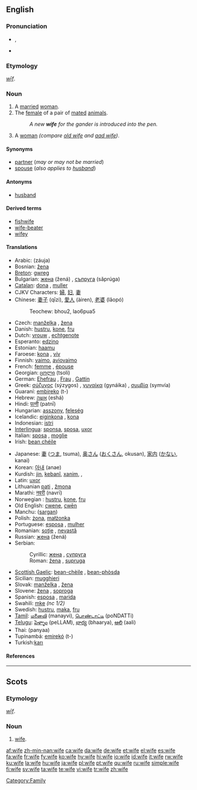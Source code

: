 {{wikipedia|Wife (disambiguation)}}
==English==

{{rank|perhaps|state|says|308|wife|hear|least|person}}

===Pronunciation===
*{{IPA|/waɪf/}}, {{SAMPA|/waIf/}}
*{{audio|en-us-wife.ogg|Audio (US)}}
*:{{rhymes|aɪf}}

===Etymology===
{{OE.}} ''[[wif|wīf]]''.

===Noun===
{{wikipedia}}
{{en-noun|wives}}

# A [[marry|married]] [[woman]].
# The [[female]] of a pair of [[mated]] [[animal]]s.
#:''A new '''wife''' for the gander is introduced into the pen.''
# {{context|Geordie|dialect}} A [[woman]] ''(compare [[old wife]] and [[aad wife]])''.

====Synonyms====
*[[partner]] (''may or may not be married'')
*[[spouse]] (''also applies to [[husband]]'')

====Antonyms====
*[[husband]] {{pos_n}}

====Derived terms====
*[[fishwife]] {{pos_n}}
*[[wife-beater]] {{pos_n}}
*[[wifey]] {{pos_n}}

====Translations====
{{trans-top|married woman}}
*Arabic: {{ARchar|[[زوجة]]}} (záuja) {{f}}
*Bosnian: [[žena]] {{f}}
*[[Breton]]: [[gwreg]] {{f}}
*Bulgarian: [[жена]] (žená) {{f}}, [[съпруга]] (sǎprúga) {{f}}
*[[Catalan]]: [[dona]] {{f}}, [[muller]] {{f}}
*CJKV Characters: [[婦]], [[妇]], [[妻]]
*Chinese: [[妻子]] (qīzi), [[愛人]] (àiren), [[老婆]] (lǎopó)
*:Teochew: bhou2, lao6pua5
*Czech: [[manželka]] {{f}}, [[žena]]  {{f}}
*Danish: [[hustru]], [[kone]], [[fru]]
*Dutch: [[vrouw]] {{f}}, [[echtgenote]] {{f}}
*Esperanto: [[edzino]]
*Estonian: [[haamu]]
*Faroese: [[kona]] {{f}}, [[vív]] {{n}}
*Finnish: [[vaimo]], [[aviovaimo]]
*French: [[femme]] {{f}}, [[épouse]] {{f}}
*Georgian: [[ცოლი]] (tsoli)
*German: [[Ehefrau]] {{f}}, [[Frau]] {{f}}, [[Gattin]] {{f}}
*Greek: [[σύζυγος]] (sýzygos) {{f}}, [[γυναίκα]] (gynáika) {{f}}, [[συμβία]] (symvía) {{f}}
*Guaraní: [[embireko]] (t-)
*Hebrew: [[אשה]] (eshá) {{f}}
*Hindi: [[पत्नी]] (patnī)
*Hungarian: [[asszony]], [[feleség]]
*Icelandic: [[eiginkona]] {{f}}, [[kona]] {{f}}
*Indonesian: [[istri]]
*[[Interlingua]]: [[sponsa]], [[sposa]], [[uxor]]
*Italian: [[sposa]] {{f}}, [[moglie]] {{f}}
*Irish: [[bean chéile]] {{f}}
{{trans-mid}}
*Japanese: [[妻]] ([[つま]], tsuma), [[奥さん]] ([[おくさん]], okusan), [[家内]] ([[かない]], kanai)
*Korean: [[아내]] (anae)
*Kurdish: [[jin]], [[kebanî]], [[xanim]], {{KUchar|[[ژن]]}}, {{KUchar|[[خێزان]]}}
*Latin: [[uxor]] {{f}}
*Lithuanian [[pati]] {{f}}, [[žmona]] {{f}}
*Marathi: [[नवरी]] (navrī)
*Norwegian<!--do not wikify-->: [[hustru]], [[kone]], [[fru]]
*Old English: [[cwene]], [[cwen|cwēn]]
*Manchu: ([[sargan]])
*Polish: [[żona]], [[małżonka]] {{f}}
*Portuguese: [[esposa]] {{f}}, [[mulher]] {{f}}
*Romanian: [[soţie]] {{f}}, [[nevastă]] {{f}}
*Russian: [[жена]] (žená) {{f}}
*Serbian:
*:Cyrillic: [[жена]] {{f}}, [[супруга]] {{f}}
*:Roman: [[žena]] {{f}}, [[supruga]] {{f}}
*[[Scottish Gaelic]]: [[bean-chèile]] {{f}}, [[bean-phòsda]] {{f}}
*Sicilian: [[mugghieri]] {{f}}
*Slovak: [[manželka]] {{f}}, [[žena]] {{f}}
*Slovene: [[žena]] {{f}}, [[soproga]] {{f}}
*Spanish: [[esposa]] {{f}}, [[marida]] {{f}}
*Swahili: [[mke]] ''(nc 1/2)''
*Swedish: [[hustru]], [[maka]], [[fru]]
*[[Tamil]]: [[மனைவி]] (manayvi), [[பொண்டாட்டி]] (poNDATTi)
*[[Telugu]]: [[పెళ్ళాం]] (peLLAM), [[భార్య]] (bhaarya), [[ఆలి]] (aali)
*Thai: {{THchar|[[ภรรยา]]}} (panyaa)
*Tupinambá: [[emirekó]] (t-)
*Turkish:[[karı]]
{{trans-bottom}}

====References====
{{R:New Geordie Dictionary 1987}}

[[Category:Family]]

----

==Scots==

===Etymology===
{{OE.|sco}} ''[[wif|wīf]]''.

===Noun===
{{sco-noun}}

# [[wife#English|wife]].

[[af:wife]]
[[zh-min-nan:wife]]
[[ca:wife]]
[[da:wife]]
[[de:wife]]
[[et:wife]]
[[el:wife]]
[[es:wife]]
[[fa:wife]]
[[fr:wife]]
[[fy:wife]]
[[ko:wife]]
[[hy:wife]]
[[hi:wife]]
[[io:wife]]
[[id:wife]]
[[it:wife]]
[[rw:wife]]
[[ku:wife]]
[[la:wife]]
[[hu:wife]]
[[ja:wife]]
[[pl:wife]]
[[pt:wife]]
[[qu:wife]]
[[ru:wife]]
[[simple:wife]]
[[fi:wife]]
[[sv:wife]]
[[ta:wife]]
[[te:wife]]
[[vi:wife]]
[[tr:wife]]
[[zh:wife]]